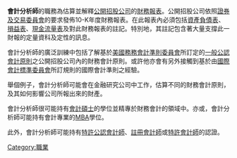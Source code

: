 {{Original research|time=2012-11-12T06:49:11+00:00}}
{{Unreferenced |time=2011-10-03T06:50:20+00:00 }} 
'''會計分析師'''的職務為估算並解釋[[公開招股公司|公開招股公司]]的[[財務報表|財務報表]]。公開招股公司依照[[證券及交易委員會|證券及交易委員會]]的要求發佈10-K年度財務報表。在此報表內必須包括[[資產負債表|資產負債表]]、[[損益表|損益表]]、[[現金流量表|現金流量表]]及對此財務報表的註記。特別地，其註記包含著大量支撐此一財報的定量資科及定性的訊息。

會計分析師的廣泛訓練中包括了解基於[[美國務務會計準則委員會|美國務務會計準則委員會]]所訂定的[[一般公認會計原則|一般公認會計原則]]之公開招股公司內的財務會計原則。或許他亦會有另外接觸到基於由[[國際會計標準委員會|國際會計標準委員會]]所訂規則的國際會計準則之經驗。

舉個例子，會計分析師可能會在金融研究公司中工作，估算不同的財務會計原則，及其如何影響公司所報出來的財產。

會計分析師很可能持有[[會計碩士|會計碩士]]的學位並精專於財務會計的領域中。亦或，會計分析師可能持有會計專業的[[MBA|MBA]]學位。

此外，會計分析師可能持有[[特許公認會計師|特許公認會計師]]、[[註冊會計師|註冊會計師]]或[[特許會計師|特許會計師]]的認證。

[[Category:職業|Category:職業]]